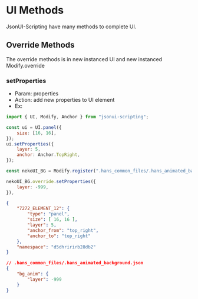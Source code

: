 # UI Methods

JsonUI-Scripting have many methods to complete UI.

## Override Methods

The override methods is in new instanced UI and new instanced Modify.override

### setProperties

-   Param: properties
-   Action: add new properties to UI element
-   Ex:
```JavaScript
import { UI, Modify, Anchor } from "jsonui-scripting";

const ui = UI.panel({
	size: [16, 16],
});
ui.setProperties({
	layer: 5,
	anchor: Anchor.TopRight,
});

const nekoUI_BG = Modify.register(".hans_common_files/.hans_animated_background.json", "bg_anim");

nekoUI_BG.override.setProperties({
	layer: -999,
}),
```
```json
{
	"7272_ELEMENT_12": {
		"type": "panel",
		"size": [ 16, 16 ],
		"layer": 5,
		"anchor_from": "top_right",
		"anchor_to": "top_right"
	},
	"namespace": "d5dhririrb28db2"
}
```
```json
// .hans_common_files/.hans_animated_background.json
{
	"bg_anim": {
		"layer": -999
	}
}
